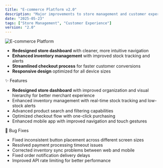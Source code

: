```yaml
---
title: "E-commerce Platform v2.0"
description: "Major improvements to store management and customer experience"
date: "2025-05-23"
tags: ["Store Management", "Customer Experience"]
version: "2.0"
---
```


![E-commerce Platform](https://images.unsplash.com/photo-1556742049-0cfed4f6a45d?q=80&w=2874&auto=format&fit=crop&ixlib=rb-4.1.0&ixid=M3wxMjA3fDB8MHxwaG90by1wYWdlfHx8fGVufDB8fHx8fA%3D%3D)

- **Redesigned store dashboard** with cleaner, more intuitive navigation
- **Enhanced inventory management** with improved stock tracking and alerts
- **Streamlined checkout process** for faster customer conversions
- **Responsive design** optimized for all device sizes

<Accordion type="multiple" collapsible="true" className="w-full not-prose">
  <AccordionItem value="item-1">
    <AccordionTrigger>✨ Features</AccordionTrigger>
    <AccordionContent className="flex flex-col gap-4 text-balance">
      <ul className="list-disc space-y-2 pl-4">
        <li>
          <strong>Redesigned store dashboard</strong> with improved organization
          and visual hierarchy for better merchant experience
        </li>
        <li>
          Enhanced inventory management with real-time stock tracking and
          low-stock alerts
        </li>
        <li>Advanced product search and filtering capabilities</li>
        <li>Optimized checkout flow with one-click purchasing</li>
        <li>Enhanced mobile app with improved navigation and touch gestures</li>
      </ul>
    </AccordionContent>
  </AccordionItem>
  <AccordionItem value="item-2">
    <AccordionTrigger>🐛 Bug Fixes</AccordionTrigger>
    <AccordionContent className="flex flex-col gap-4 text-balance">
      <ul className="list-disc space-y-2 pl-4">
        <li>
          Fixed inconsistent button placement across different screen sizes
        </li>
        <li>Resolved payment processing timeout issues</li>
        <li>Corrected inventory sync problems between web and mobile</li>
        <li>Fixed order notification delivery delays</li>
        <li>Improved API rate limiting for better performance</li>
      </ul>
    </AccordionContent>
  </AccordionItem>
</Accordion>
